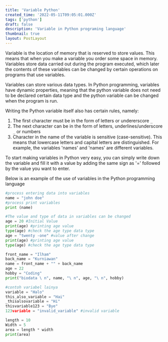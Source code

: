 ```yaml
---
title: 'Variable Python'
created_time: '2022-05-11T09:05:01.000Z'
tags: ['python']
draft: false
description: 'Variable in Python programing language'
thumbnail: true
layout: PostLayout
---
```


Variable is the location of memory that is reserved to store values. This means that when you make a variable you order some space in memory. Variables store data carried out during the program executed, which later the contents of these variables can be changed by certain operations on programs that use variables.

Variables can store various data types. In Python programming, variables have dynamic properties, meaning that the python variable does not need to be declared certain data type and the python variable can be changed when the program is run.

Writing the Python variable itself also has certain rules, namely:

1. The first character must be in the form of letters or undererscore `_`
2. The next character can be in the form of letters, underlines/underscore `_` or numbers
3. Character in the name of the variable is sensitive (case-sensitive). This means that lowercase letters and capital letters are distinguished. For example, the variables 'names' and 'names' are different variables.

To start making variables in Python very easy, you can simply write down the variable and fill it with a value by adding the same sign as '=' followed by the value you want to enter.

Below is an example of the use of variables in the Python programming language

```python:variable.py
#process entering data into variables
name = "john doe"
#process print variables
print (name)

#The value and type of data in variables can be changed
age = 20 #Initial Value
print(age) #printing age value
type(age) #check the age type data type
age = "twenty -one" #value after change
print(age) #printing age value
type(age) #check the age type data type

front_name = "Ilham"
back_name = "Kurniawan"
name = front_name + "" + back_name
age = 22
hobby = "Coding"
print("biodata \ n", name, "\ n", age, "\ n", hobby)

#contoh variabel lainya
variable = "Halo"
this_also_variable = "Hai"
_thisalsovariable = "Hi"
thisvariable123 = "Bye"
123variable = "invalid_variable" #invalid variable

length = 10
Width = 5
area = length * width
print(area)
```

